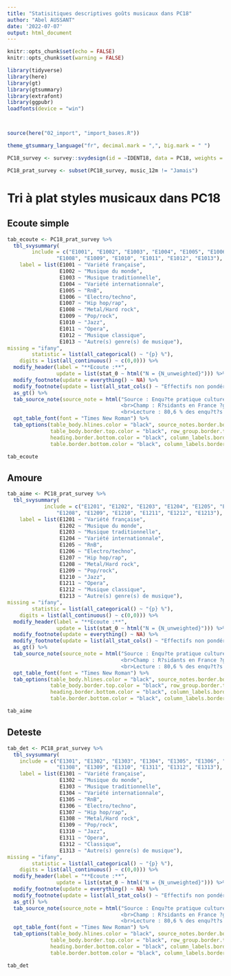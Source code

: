 ```yaml
---
title: "Statisitiques descriptives goûts musicaux dans PC18"
author: "Abel AUSSANT"
date: '2022-07-07'
output: html_document
---
```


```r
knitr::opts_chunk$set(echo = FALSE)
knitr::opts_chunk$set(warning = FALSE)

library(tidyverse)
library(here)
library(gt)
library(gtsummary)
library(extrafont)
library(ggpubr)
loadfonts(device = "win")



source(here("02_import", "import_bases.R"))

theme_gtsummary_language("fr", decimal.mark = ",", big.mark = " ")

PC18_survey <- survey::svydesign(id = ~IDENT18, data = PC18, weights = PC18$POND)

PC18_prat_survey <- subset(PC18_survey, music_12m != "Jamais")
```

# Tri à plat styles musicaux dans PC18

## Ecoute simple

```r
tab_ecoute <- PC18_prat_survey %>%
  tbl_svysummary(
        include = c("E1001", "E1002", "E1003", "E1004", "E1005", "E1006", "E1007", 
                "E1008", "E1009", "E1010", "E1011", "E1012", "E1013"), #L'ensemble des variables que l'on veut dans le tableau
    label = list(E1001 ~ "Variété française",
                 E1002 ~ "Musique du monde",
                 E1003 ~ "Musique traditionnelle",
                 E1004 ~ "Variété internationnale",
                 E1005 ~ "RnB",
                 E1006 ~ "Electro/techno",
                 E1007 ~ "Hip hop/rap",
                 E1008 ~ "Metal/Hard rock",
                 E1009 ~ "Pop/rock",
                 E1010 ~ "Jazz",
                 E1011 ~ "Opera",
                 E1012 ~ "Musique classique",
                 E1013 ~ "Autre(s) genre(s) de musique"),
missing = "ifany",
        statistic = list(all_categorical() ~ "{p} %"),
    digits = list(all_continuous() ~ c(0,0))) %>%
  modify_header(label = "**Ecoute :**",
                update = list(stat_0 ~ html("N = {N_unweighted}"))) %>%
  modify_footnote(update = everything() ~ NA) %>%
  modify_footnote(update = list(all_stat_cols() ~ "Effectifs non pondérés.")) %>%
  as_gt() %>%
  tab_source_note(source_note = html("Source : Enqu?te pratique culturelles des fran?ais 2018. Donn?es pond?r?es pour les pourcentages.
                                     <br>Champ : R?sidants en France ?g?s de plus de 15 ans d?clarant ?couter de la musique.
                                     <br>Lecture : 80,6 % des enqu?t?s d?clarant ?couter de la musique ?coutent de la vari?t? fran?aise.")) %>%
  opt_table_font(font = "Times New Roman") %>%
  tab_options(table_body.hlines.color = "black", source_notes.border.bottom.color = "black", table_body.border.bottom.color = "black",
              table_body.border.top.color = "black", row_group.border.top.color = "black", row_group.border.bottom.color = "black",
              heading.border.bottom.color = "black", column_labels.border.top.color = "black",  table.border.top.color = "black",
              table.border.bottom.color = "black", column_labels.border.bottom.color = "black")

tab_ecoute
```

## Amoure

```r
tab_aime <- PC18_prat_survey %>%
  tbl_svysummary(
            include = c("E1201", "E1202", "E1203", "E1204", "E1205", "E1206", "E1207", 
                "E1208", "E1209", "E1210", "E1211", "E1212", "E1213"), #L'ensemble des variables que l'on veut dans le tableau
    label = list(E1201 ~ "Variété française",
                 E1202 ~ "Musique du monde",
                 E1203 ~ "Musique traditionnelle",
                 E1204 ~ "Variété internationnale",
                 E1205 ~ "RnB",
                 E1206 ~ "Electro/techno",
                 E1207 ~ "Hip hop/rap",
                 E1208 ~ "Metal/Hard rock",
                 E1209 ~ "Pop/rock",
                 E1210 ~ "Jazz",
                 E1211 ~ "Opera",
                 E1212 ~ "Musique classique",
                 E1213 ~ "Autre(s) genre(s) de musique"),
missing = "ifany",
        statistic = list(all_categorical() ~ "{p} %"),
    digits = list(all_continuous() ~ c(0,0))) %>%
  modify_header(label = "**Ecoute :**",
                update = list(stat_0 ~ html("N = {N_unweighted}"))) %>%
  modify_footnote(update = everything() ~ NA) %>%
  modify_footnote(update = list(all_stat_cols() ~ "Effectifs non pondérés.")) %>%
  as_gt() %>%
  tab_source_note(source_note = html("Source : Enqu?te pratique culturelles des fran?ais 2018. Donn?es pond?r?es pour les pourcentages.
                                     <br>Champ : R?sidants en France ?g?s de plus de 15 ans d?clarant ?couter de la musique.
                                     <br>Lecture : 80,6 % des enqu?t?s d?clarant ?couter de la musique ?coutent de la vari?t? fran?aise.")) %>%
  opt_table_font(font = "Times New Roman") %>%
  tab_options(table_body.hlines.color = "black", source_notes.border.bottom.color = "black", table_body.border.bottom.color = "black",
              table_body.border.top.color = "black", row_group.border.top.color = "black", row_group.border.bottom.color = "black",
              heading.border.bottom.color = "black", column_labels.border.top.color = "black",  table.border.top.color = "black",
              table.border.bottom.color = "black", column_labels.border.bottom.color = "black")

tab_aime
```


## Deteste

```r
tab_det <- PC18_prat_survey %>%
  tbl_svysummary(
    include = c("E1301", "E1302", "E1303", "E1304", "E1305", "E1306", "E1307", 
                "E1308", "E1309", "E1310", "E1311", "E1312", "E1313"), #L'ensemble des variables que l'on veut dans le tableau
    label = list(E1301 ~ "Variété française",
                 E1302 ~ "Musique du monde",
                 E1303 ~ "Musique traditionnelle",
                 E1304 ~ "Variété internationnale",
                 E1305 ~ "RnB",
                 E1306 ~ "Electro/techno",
                 E1307 ~ "Hip hop/rap",
                 E1308 ~ "Metal/Hard rock",
                 E1309 ~ "Pop/rock",
                 E1310 ~ "Jazz",
                 E1311 ~ "Opera",
                 E1312 ~ "Classique",
                 E1313 ~ "Autre(s) genre(s) de musique"),
missing = "ifany",
        statistic = list(all_categorical() ~ "{p} %"),
    digits = list(all_continuous() ~ c(0,0))) %>%
  modify_header(label = "**Ecoute :**",
                update = list(stat_0 ~ html("N = {N_unweighted}"))) %>%
  modify_footnote(update = everything() ~ NA) %>%
  modify_footnote(update = list(all_stat_cols() ~ "Effectifs non pondérés.")) %>%
  as_gt() %>%
  tab_source_note(source_note = html("Source : Enqu?te pratique culturelles des fran?ais 2018. Donn?es pond?r?es pour les pourcentages.
                                     <br>Champ : R?sidants en France ?g?s de plus de 15 ans d?clarant ?couter de la musique.
                                     <br>Lecture : 80,6 % des enqu?t?s d?clarant ?couter de la musique ?coutent de la vari?t? fran?aise.")) %>%
  opt_table_font(font = "Times New Roman") %>%
  tab_options(table_body.hlines.color = "black", source_notes.border.bottom.color = "black", table_body.border.bottom.color = "black",
              table_body.border.top.color = "black", row_group.border.top.color = "black", row_group.border.bottom.color = "black",
              heading.border.bottom.color = "black", column_labels.border.top.color = "black",  table.border.top.color = "black",
              table.border.bottom.color = "black", column_labels.border.bottom.color = "black")

tab_det
```